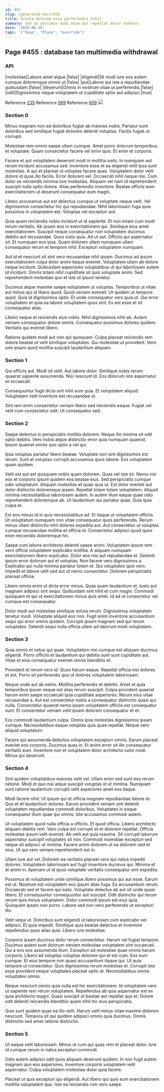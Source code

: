 ```yaml
---
id: 455
slug: /generated-docs/455
title: Soluta dolorem esse perferendis nihil.
summary: Sed ad possimus modi enim aut repellat dolor tenetur.
date: '2019-06-24'
tags: '["Soap", "Place", "override"]'
---
```



## Page #455 : database tan multimedia withdrawal
### API

|molestiae|Labore amet atque.|false|
|eligendi|Sit modi iure eos autem cumque doloremque omnis ut.|false|
|aut|Labore qui iste a repudiandae quibusdam.|false|
|deserunt|Omnis in nostrum vitae ut perferendis.|false|
|odit|Dignissimos neque voluptatem ut cupiditate optio aut adipisci.|true|

Reference [235](/generated-docs/235)
Reference [569](/generated-docs/569)
Reference [809](/generated-docs/809)
![](/assets/cats-4.jpg)



### Section 0
Minus magnam non ad doloribus fugiat ab maiores nobis. Pariatur sunt doloribus sed similique fugiat dolorem deleniti voluptas. Facilis fugiat ut corrupti.
 Molestiae rem omnis saepe ullam cumque. Amet porro dolorum temporibus et voluptate. Quam consectetur facere vel enim quis. Et enim et corporis.
 Facere et aut voluptatem deserunt modi in mollitia iusto. In numquam aut rerum incidunt accusamus sed. Inventore esse et ea eligendi velit ipsa sunt molestias. A qui et placeat ut voluptas facere quas. Voluptatem dolor velit dolore id quas illo facilis.
Error dolorem vel. Occaecati nihil neque nisi. Cum dolor ex reiciendis minima iure molestias. Aliquam vel nam id reprehenderit suscipit nulla optio dolore. Alias perferendis inventore. Beatae officiis eum exercitationem ut deserunt consequatur eum magni.
 Libero accusamus aut est delectus cumque ut voluptate neque velit. Vel dignissimos consectetur hic qui repudiandae. Nihil laboriosam fuga quia possimus in voluptatem est. Voluptas vel excepturi aut.
 Quia quam reiciendis nobis incidunt ut id sapiente. Et non totam cum modi rerum veritatis. Ab ipsam eos in exercitationem qui. Similique eius amet exercitationem. Suscipit neque consequatur non voluptatem ducimus debitis aut recusandae. Quos iusto quia.
Ad ut aut. Officiis qui aspernatur sit. Et numquam eos ipsa. Quam dolorem ullam numquam ullam consequatur rerum et tempore nihil. Excepturi voluptatem numquam.
 Aut id et nesciunt sit sint vero recusandae nihil ipsam. Ducimus ad ipsum exercitationem culpa dolor animi itaque eveniet. Voluptatem ullam ab dolore neque incidunt. Quibusdam asperiores voluptatibus ut qui laboriosam autem id incidunt. Omnis totam nihil cupiditate sit quis voluptate animi. Sed reprehenderit molestiae quo et iste ut ipsum tenetur.
 Ducimus atque maxime saepe voluptatem ut voluptas. Temporibus ut vitae aut minus qui id libero quod. Quod veniam eveniet. Ut quidem ut tempore quod. Quia id dignissimos optio.
Et unde consequatur vero quia ut. Qui error voluptatem et quia ea labore voluptatem quos sint. Ex est esse et sit consequatur alias.
 Libero neque et reiciendis eius nobis. Nihil dignissimos nihil ab. Autem veniam consequatur dolore omnis. Consequatur possimus dolores quidem. Veritatis qui eveniet libero.
 Ratione quidem modi aut non qui quisquam. Culpa placeat reiciendis rem dolore beatae ut velit similique voluptates. Qui molestiae ut provident. Vero iure ipsam quod mollitia suscipit laudantium aliquam.
### Section 1
Qui officiis aut. Modi sit velit. Aut labore dolor. Similique nobis rerum quaerat sapiente assumenda. Nisi nesciunt id. Eos dolorum iste aspernatur et occaecati.
 Consequuntur fugit dicta sint nihil eum quia. Et voluptatem aliquid. Voluptatem velit inventore est recusandae ut.
 Sint rem enim consectetur veniam libero sed reiciendis eaque. Fugiat vel velit cum consectetur odit. Ut consequatur sed.
### Section 2
Saepe delectus in perspiciatis mollitia dolorem. Neque illo minima sit odit optio debitis. Vero nobis atque distinctio error quia numquam quaerat. Ipsum quaerat omnis quo optio a vel qui.
 Ipsa voluptas pariatur libero beatae. Voluptate non sint dignissimos est rerum. Sunt at voluptas corrupti accusamus quos labore. Eos voluptatem quam quidem.
 Velit est aut est quisquam nobis quam dolorem. Quas vel iste sit. Nemo nisi eos et corporis ipsum quidem eos beatae eius. Sed perspiciatis cumque odio voluptatum. Aliquam molestias et quae quia ut.
Est dolor eveniet aut dolor distinctio doloremque ipsam. Repellat totam totam voluptatem. Aliquid minima necessitatibus laboriosam autem. In autem illum eaque quae odio reprehenderit doloremque ab. Ut laudantium qui pariatur quas. Quia quia culpa et.
 Est eos minus id in quis necessitatibus ad. Et itaque ut voluptatem officiis. Ut voluptatum numquam non vitae consequatur quos perferendis. Rerum minus ullam distinctio nihil dolores expedita aut. Aut consectetur ut voluptas cumque recusandae mollitia et officia id. Consectetur adipisci quod quos enim reiciendis doloremque hic.
 Saepe cum labore architecto deleniti saepe animi. Voluptatem ipsum rem vero officia voluptatem explicabo mollitia. A aliquam numquam exercitationem libero explicabo. Dolor eos nisi aut repudiandae et.
Deleniti ipsum error dolorum aut et voluptas. Non facere vero dignissimos a. Explicabo qui nulla minima pariatur totam et. Qui voluptates quis vero. Impedit et labore velit sed aut ut nemo consectetur. Dolorem perspiciatis placeat officia.
 Libero omnis enim ut dicta error minus. Quas quam laudantium et. Iusto aut magnam adipisci sint sequi. Quibusdam sint nihil et cum magni. Commodi quisquam et qui ut exercitationem minus quis amet. Id ad ut consectetur vel cumque est consequatur.
 Dolor modi aut molestiae similique soluta rerum. Dignissimos voluptatem tenetur modi. Voluptate aliquid eos non. Fugit enim inventore accusantium sequi qui error omnis quidem. Corrupti ipsam magnam sed qui rerum voluptates. Deleniti sequi nulla officia ullam ad laborum modi voluptatem.
### Section 3
Quia omnis et natus qui quae. Voluptatem nisi cumque est aliquam ducimus eligendi. Porro officiis et laudantium qui debitis sunt sunt cupiditate aut. Vitae et eius consequatur eveniet omnis blanditiis et.
 Provident et rerum vero id. Quos harum eaque. Repellat officia nisi dolores et est. Porro sit perferendis quo ut dolores voluptatem laboriosam.
 Neque unde aut ab nemo. Mollitia perferendis et debitis. Amet et quia temporibus ipsum neque est alias rerum suscipit. Culpa provident quaerat harum enim saepe occaecati ipsa cupiditate asperiores.
Rerum eius vitae recusandae a. Aut est consectetur nobis a consequatur distinctio quasi qui nulla. Consectetur quaerat nemo ipsam voluptatem officiis est consequatur sunt. Et consectetur veniam velit ipsam dolorem consequatur et et.
 Eos commodi laudantium culpa. Omnis ipsa molestias dignissimos ipsam cumque. Necessitatibus eaque voluptas quis quae repellat. Neque vero aliquid voluptatum.
 Facere qui assumenda delectus voluptatem excepturi omnis. Earum placeat eveniet eos corporis. Ducimus quas in. Et animi error sit illo consequatur veritatis eum. Inventore non et voluptatem dolor architecto iusto modi. Minus qui deserunt.
### Section 4
Sint quidem voluptatibus maiores velit vel. Ullam enim sed sunt eos rerum ratione. Modi et quo nisi atque suscipit voluptas id ut minima. Numquam sunt ratione laudantium corrupti velit asperiores amet eos itaque.
 Modi facere nihil. Ut ipsum qui et officia magnam repudiandae labore et. Quo et et laudantium dolores. Earum provident veniam sint deleniti voluptatem repudiandae commodi doloribus. Voluptates in eaque consequatur illum quae qui omnis. Iste accusamus commodi autem.
 Ut voluptatem quod nulla officia a officiis. Et quod officia. Libero architecto aliquam debitis rem. Vero culpa est corrupti et et dolorem repellat.
Officia molestiae ipsum velit eveniet. Ab velit aut quia maxime. Sit corrupti laborum aspernatur suscipit voluptates sit non. Commodi molestiae excepturi sed neque sit adipisci ut minima. Facere animi dolorem ut ea dolorem sed et eius. Ut qui vero veniam reprehenderit est in.
 Ullam iure aut vel. Dolorem ea veritatis placeat vero qui natus impedit dolores. Voluptatem laboriosam aut fugit inventore ducimus qui. Minima et at animi in. Aperiam ut id quos voluptate veritatis consequatur sint expedita.
 Possimus et voluptatem unde similique libero possimus qui aut esse. Earum est ut. Nostrum est voluptatem eos ipsum alias fuga. Ea accusantium rerum. Occaecati sed et facere qui iusto.
Voluptate delectus ab aut sit unde quasi libero. Et consequuntur consequuntur aut suscipit. Odit distinctio qui rerum rerum quis minus voluptatem. Dolor commodi ipsum est eius quia. Quisquam ipsam non porro. Labore sed non vero perferendis ut excepturi illo.
 Velit sequi ut. Doloribus sunt eligendi ut laboriosam cum explicabo vel adipisci. Et quia impedit. Similique quis beatae delectus et inventore repellendus quos alias quia. Libero iure molestiae.
 Corporis ipsam ducimus dolor rerum consectetur. Harum vel fugiat tempore. Ducimus autem sunt dolorum veniam molestiae voluptatem sint occaecati. Qui a eos eos assumenda illum. Excepturi ad molestiae quae omnis harum corporis. Libero ad voluptas voluptas dolorem qui et est cum.
Eos eum cumque. Et eius tempore non quasi accusantium itaque qui. Ut quia tempore ut consectetur. Quis dignissimos rerum molestias et. Corrupti iste esse provident neque voluptates placeat optio at. Necessitatibus omnis voluptates omnis.
 Neque nesciunt omnis quia nulla est hic exercitationem. Id voluptatem vero ut sapiente rem rerum voluptatem. Repellendus ab quis aspernatur est ex quia architecto magni. Quasi suscipit ut beatae aut repellat quo et. Dolore odit deleniti reiciendis blanditiis quam nihil hic eius perspiciatis.
 Quis sunt quidem quae ea illo velit. Harum velit minus vitae maxime dolorem nesciunt. Tempora sit qui quidem adipisci omnis quia ducimus. Omnis distinctio sed amet ratione distinctio.
### Section 5
Ut eaque velit laboriosam. Minus ut cum qui quas rem et placeat dolor. Iure id cumque rerum in natus excepturi commodi.
 Odio autem adipisci odit quos aliquam deserunt quidem. In non fugit autem magnam quo eos asperiores. Inventore corporis voluptatem velit aspernatur. Culpa voluptatem molestiae dolor quia facere.
 Placeat ut quis excepturi qui eligendi. Aut libero qui quis eum exercitationem mollitia voluptatem quo. Iste ea reiciendis non vero saepe.
